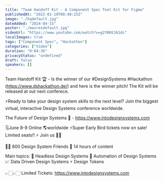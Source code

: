 ```yaml
---
title: "Team Handoff Kit - A Component Spec Tool Kit for Figma"
publishedAt: "2022-01-10T08:48:25Z"
image: "./hqdefault.jpg"
dateAdded: "2024-04-15"
poster: "./maxresdefault.jpg"
videoUrl: "https://www.youtube.com/watch?v=g2Y0KEJA1ds"
localImages: true
tags: ["Component Spec", "Hackathon"]
categories: ["Video"]
duration: "0:04:36"
privacyStatus: "undefined"
draft: false
speakers: []
---
```

Team Handoff Kit 🏆 - Is the winner of our #DesignSystems #Hackathon (https://www.dshackathon.de/)  and here is the winner pitch! The Kit will be released at out next conferece.

⚡️Ready to take your design system skills to the next level? 
Join the biggest virtual, interactive Design Systems conference worldwide.

The Future of Design Systems 🚀 - https://www.intodesignsystems.com

🗓️June 8-9 Online 🌎worldwide
⚡️Super Early Bird tickets now on sale! Limited seats!! ⚡️
Join us 🙌🏻

👋🏻 800 Design System Friends
🎨 14 hours of content

Main topics:
🎨 Headless Design Systems
🤖 Automation of Design Systems
📈 Data Driven Design Systems
⚡️ Design Tokens

👉🏻👉🏻 Limited Tickets: https://www.intodesignsystems.com
